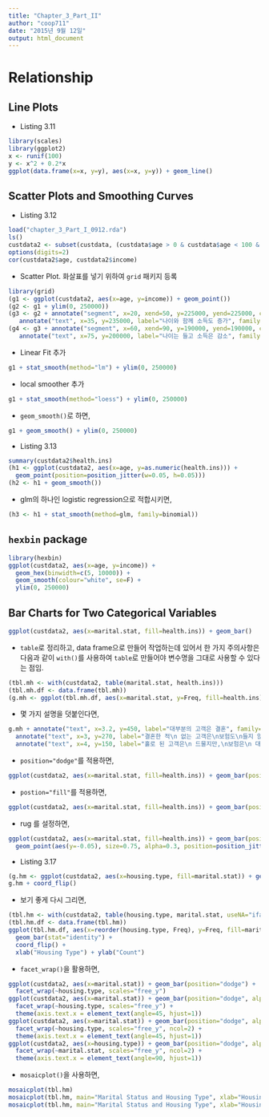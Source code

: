 ```yaml
---
title: "Chapter_3_Part_II"
author: "coop711"
date: "2015년 9월 12일"
output: html_document
---
```


# Relationship


## Line Plots

* Listing 3.11

```r
library(scales)
library(ggplot2)
x <- runif(100)
y <- x^2 + 0.2*x
ggplot(data.frame(x=x, y=y), aes(x=x, y=y)) + geom_line()
```

## Scatter Plots and Smoothing Curves

* Listing 3.12

```r
load("chapter_3_Part_I_0912.rda")
ls()
custdata2 <- subset(custdata, (custdata$age > 0 & custdata$age < 100 & custdata$income > 0))
options(digits=2)
cor(custdata2$age, custdata2$income)
```

* Scatter Plot. 화살표를 넣기 위하여 `grid` 패키지 등록

```r
library(grid)
(g1 <- ggplot(custdata2, aes(x=age, y=income)) + geom_point())
(g2 <- g1 + ylim(0, 250000))
(g3 <- g2 + annotate("segment", x=20, xend=50, y=225000, yend=225000, colour="blue", size=0.5, arrow=arrow(ends="both", length=unit(0.2, "cm"))) +
   annotate("text", x=35, y=235000, label="나이와 함께 소득도 증가", family="HCR Dotum LVT", size=5, colour="red"))
(g4 <- g3 + annotate("segment", x=60, xend=90, y=190000, yend=190000, colour="blue", size=0.5, arrow=arrow(ends="both", length=unit(0.2, "cm"))) +
   annotate("text", x=75, y=200000, label="나이는 들고 소득은 감소", family="HCR Dotum LVT", size=5, colour="red"))
```

* Linear Fit 추가

```r
g1 + stat_smooth(method="lm") + ylim(0, 250000)
```

* local smoother 추가

```r
g1 + stat_smooth(method="loess") + ylim(0, 250000)
```

* `geom_smooth()`로 하면,

```r
g1 + geom_smooth() + ylim(0, 250000)
```

* Listing 3.13

```r
summary(custdata2$health.ins)
(h1 <- ggplot(custdata2, aes(x=age, y=as.numeric(health.ins))) +
  geom_point(position=position_jitter(w=0.05, h=0.05)))
(h2 <- h1 + geom_smooth())
```

* glm의 하나인 logistic regression으로 적합시키면,

```r
(h3 <- h1 + stat_smooth(method=glm, family=binomial))
```

## `hexbin` package

```r
library(hexbin)
ggplot(custdata2, aes(x=age, y=income)) +
  geom_hex(binwidth=c(5, 10000)) +
  geom_smooth(colour="white", se=F) +
  ylim(0, 250000)
```

## Bar Charts for Two Categorical Variables

```r
ggplot(custdata2, aes(x=marital.stat, fill=health.ins)) + geom_bar()
```

* `table`로 정리하고, data frame으로 만들어 작업하는데 있어서 한 가지 주의사항은 다음과 같이 `with()`를 사용하여 `table`로 만들어야 변수명을 그대로 사용할 수 있다는 점임.


```r
(tbl.mh <- with(custdata2, table(marital.stat, health.ins)))
(tbl.mh.df <- data.frame(tbl.mh))
(g.mh <- ggplot(tbl.mh.df, aes(x=marital.stat, y=Freq, fill=health.ins)) + geom_bar(stat="identity"))
```

* 몇 가지 설명을 덧붙인다면,

```r
g.mh + annotate("text", x=3.2, y=450, label="대부분의 고객은 결혼", family="HCR Dotum LVT", size=4) +
  annotate("text", x=3, y=270, label="결혼한 적\n 없는 고객은\n보험도\n들지 않음", family="HCR Dotum LVT", size=4) +
  annotate("text", x=4, y=150, label="홀로 된 고객은\n 드물지만,\n보험은\n 대부분 가입", family="HCR Dotum LVT", size=4)
```

* `position="dodge"`를 적용하면,

```r
ggplot(custdata2, aes(x=marital.stat, fill=health.ins)) + geom_bar(position="dodge")
```

* `postion="fill"`를 적용하면, 

```r
ggplot(custdata2, aes(x=marital.stat, fill=health.ins)) + geom_bar(position="fill")
```

* rug 를 설정하면,

```r
ggplot(custdata2, aes(x=marital.stat, fill=health.ins)) + geom_bar(position="fill") +
  geom_point(aes(y=-0.05), size=0.75, alpha=0.3, position=position_jitter(h=0.01))
```

* Listing 3.17

```r
(g.hm <- ggplot(custdata2, aes(x=housing.type, fill=marital.stat)) + geom_bar())
g.hm + coord_flip()
```

* 보기 좋게 다시 그리면,

```r
(tbl.hm <- with(custdata2, table(housing.type, marital.stat, useNA="ifany")))
(tbl.hm.df <- data.frame(tbl.hm))
ggplot(tbl.hm.df, aes(x=reorder(housing.type, Freq), y=Freq, fill=marital.stat)) +
  geom_bar(stat="identity") +
  coord_flip() +
  xlab("Housing Type") + ylab("Count")
```

* `facet_wrap()`을 활용하면,

```r
ggplot(custdata2, aes(x=marital.stat)) + geom_bar(position="dodge") +
  facet_wrap(~housing.type, scales="free_y")
ggplot(custdata2, aes(x=marital.stat)) + geom_bar(position="dodge", alpha=0.5) +
  facet_wrap(~housing.type, scales="free_y") +
  theme(axis.text.x = element_text(angle=45, hjust=1))
ggplot(custdata2, aes(x=marital.stat)) + geom_bar(position="dodge", alpha=0.5) +
  facet_wrap(~housing.type, scales="free_y", ncol=2) +
  theme(axis.text.x = element_text(angle=45, hjust=1))
ggplot(custdata2, aes(x=housing.type)) + geom_bar(position="dodge", alpha=0.5) +
  facet_wrap(~marital.stat, scales="free_y", ncol=2) +
  theme(axis.text.x = element_text(angle=90, hjust=1))
```

* `mosaicplot()`을 사용하면,

```r
mosaicplot(tbl.hm)
mosaicplot(tbl.hm, main="Marital Status and Housing Type", xlab="Housing Type", ylab="Marital Status", las=2)
mosaicplot(tbl.hm, main="Marital Status and Housing Type", xlab="Housing Type", ylab="Marital Status", las=2, color=rainbow(4))
```

